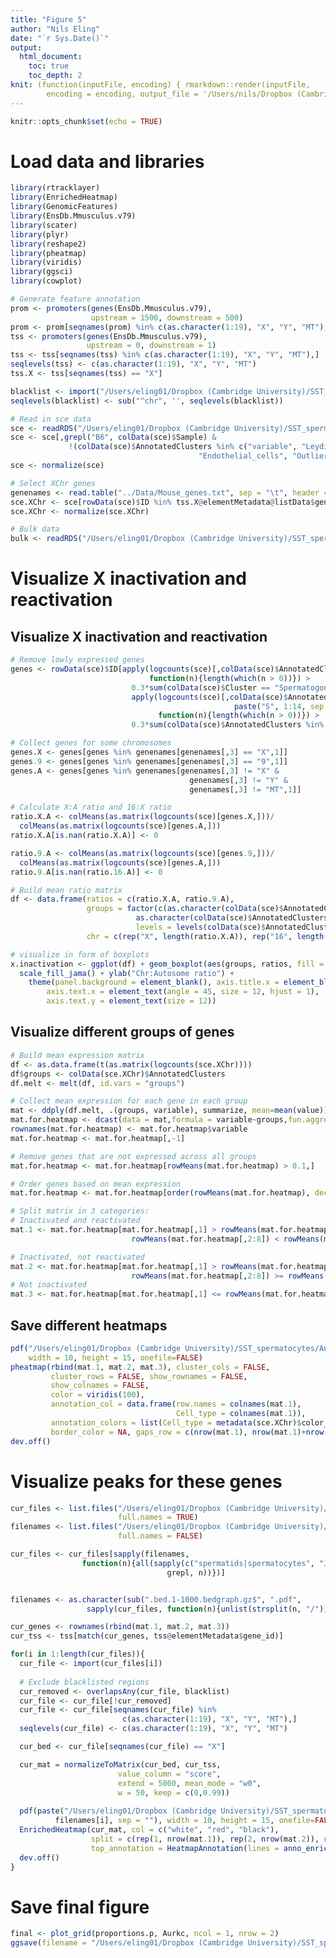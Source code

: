 ```yaml
---
title: "Figure 5"
author: "Nils Eling"
date: "`r Sys.Date()`"
output: 
  html_document:
    toc: true
    toc_depth: 2
knit: (function(inputFile, encoding) { rmarkdown::render(inputFile, 
        encoding = encoding, output_file = '/Users/nils/Dropbox (Cambridge University)/SST_spermatocytes/Analysis/Figures/Fig_5.html') })
---
```


```r
knitr::opts_chunk$set(echo = TRUE)
```

# Load data and libraries

```r
library(rtracklayer)
library(EnrichedHeatmap)
library(GenomicFeatures)
library(EnsDb.Mmusculus.v79)
library(scater)
library(plyr)
library(reshape2)
library(pheatmap)
library(viridis)
library(ggsci)
library(cowplot)

# Generate feature annotation
prom <- promoters(genes(EnsDb.Mmusculus.v79),
                  upstream = 1500, downstream = 500)
prom <- prom[seqnames(prom) %in% c(as.character(1:19), "X", "Y", "MT"),]
tss <- promoters(genes(EnsDb.Mmusculus.v79), 
                 upstream = 0, downstream = 1)
tss <- tss[seqnames(tss) %in% c(as.character(1:19), "X", "Y", "MT"),]
seqlevels(tss) <- c(as.character(1:19), "X", "Y", "MT")
tss.X <- tss[seqnames(tss) == "X"]

blacklist <- import("/Users/eling01/Dropbox (Cambridge University)/SST_spermatocytes/Analysis/Cnr/Blacklist_mm10.bed")
seqlevels(blacklist) <- sub("^chr", '', seqlevels(blacklist))

# Read in sce data
sce <- readRDS("/Users/eling01/Dropbox (Cambridge University)/SST_spermatocytes/Analysis/data/10X_data/SCE_all_clusters.rds")
sce <- sce[,grepl("B6", colData(sce)$Sample) & 
             !(colData(sce)$AnnotatedClusters %in% c("variable", "Leydig", "Sertoli",
                                          "Endothelial_cells", "Outliers"))]
sce <- normalize(sce)

# Select XChr genes
genenames <- read.table("../Data/Mouse_genes.txt", sep = "\t", header = TRUE, stringsAsFactors = FALSE)
sce.XChr <- sce[rowData(sce)$ID %in% tss.X@elementMetadata@listData$gene_id,]
sce.XChr <- normalize(sce.XChr)

# Bulk data
bulk <- readRDS("/Users/eling01/Dropbox (Cambridge University)/SST_spermatocytes/Analysis/data/bulk/norm/1st_wave_bulk_norm_reverse-stranded.rds")
```

# Visualize X inactivation and reactivation

## Visualize X inactivation and reactivation

```r
# Remove lowly expressed genes
genes <- rowData(sce)$ID[apply(logcounts(sce)[,colData(sce)$AnnotatedClusters == "Spermatogonia"], 1, 
                               function(n){length(which(n > 0))}) > 
                           0.3*sum(colData(sce)$Cluster == "Spermatogonia") &
                           apply(logcounts(sce)[,colData(sce)$AnnotatedClusters %in% 
                                                  paste("S", 1:14, sep = "")], 1,
                                 function(n){length(which(n > 0))}) > 
                           0.3*sum(colData(sce)$AnnotatedClusters %in% c("Spermatogonia", paste("S", 1:14, sep = "")))]

# Collect genes for some chromosomes
genes.X <- genes[genes %in% genenames[genenames[,3] == "X",1]]
genes.9 <- genes[genes %in% genenames[genenames[,3] == "9",1]]
genes.A <- genes[genes %in% genenames[genenames[,3] != "X" & 
                                        genenames[,3] != "Y" &
                                        genenames[,3] != "MT",1]]

# Calculate X:A ratio and 16:X ratio
ratio.X.A <- colMeans(as.matrix(logcounts(sce)[genes.X,]))/
  colMeans(as.matrix(logcounts(sce)[genes.A,]))
ratio.X.A[is.nan(ratio.X.A)] <- 0

ratio.9.A <- colMeans(as.matrix(logcounts(sce)[genes.9,]))/
  colMeans(as.matrix(logcounts(sce)[genes.A,]))
ratio.9.A[is.nan(ratio.16.A)] <- 0

# Build mean ratio matrix
df <- data.frame(ratios = c(ratio.X.A, ratio.9.A),
                 groups = factor(c(as.character(colData(sce)$AnnotatedClusters), 
                            as.character(colData(sce)$AnnotatedClusters)), 
                            levels = levels(colData(sce)$AnnotatedClusters)),
                 chr = c(rep("X", length(ratio.X.A)), rep("16", length(ratio.9.A))))

# visualize in form of boxplots
x.inactivation <- ggplot(df) + geom_boxplot(aes(groups, ratios, fill = chr)) + 
  scale_fill_jama() + ylab("Chr:Autosome ratio") + 
    theme(panel.background = element_blank(), axis.title.x = element_blank(),
        axis.text.x = element_text(angle = 45, size = 12, hjust = 1),
        axis.text.y = element_text(size = 12))
```

## Visualize different groups of genes

```r
# Build mean expression matrix
df <- as.data.frame(t(as.matrix(logcounts(sce.XChr))))
df$groups <- colData(sce.XChr)$AnnotatedClusters
df.melt <- melt(df, id.vars = "groups")

# Collect mean expression for each gene in each group
mat <- ddply(df.melt, .(groups, variable), summarize, mean=mean(value))
mat.for.heatmap <- dcast(data = mat,formula = variable~groups,fun.aggregate = sum,value.var = "mean")
rownames(mat.for.heatmap) <- mat.for.heatmap$variable
mat.for.heatmap <- mat.for.heatmap[,-1]

# Remove genes that are not expressed across all groups
mat.for.heatmap <- mat.for.heatmap[rowMeans(mat.for.heatmap) > 0.1,]

# Order genes based on mean expression
mat.for.heatmap <- mat.for.heatmap[order(rowMeans(mat.for.heatmap), decreasing = TRUE),]

# Split matrix in 3 categories:
# Inactivated and reactivated
mat.1 <- mat.for.heatmap[mat.for.heatmap[,1] > rowMeans(mat.for.heatmap[,2:8]) &
                           rowMeans(mat.for.heatmap[,2:8]) < rowMeans(mat.for.heatmap[,9:21]),]

# Inactivated, not reactivated
mat.2 <- mat.for.heatmap[mat.for.heatmap[,1] > rowMeans(mat.for.heatmap[,2:8]) &
                           rowMeans(mat.for.heatmap[,2:8]) >= rowMeans(mat.for.heatmap[,9:21]),]
# Not inactivated
mat.3 <- mat.for.heatmap[mat.for.heatmap[,1] <= rowMeans(mat.for.heatmap[,2:8]),]
```

## Save different heatmaps

```r
pdf("/Users/eling01/Dropbox (Cambridge University)/SST_spermatocytes/Analysis/Figures/Fig_5/GeneExpression.pdf",
    width = 10, height = 15, onefile=FALSE)
pheatmap(rbind(mat.1, mat.2, mat.3), cluster_cols = FALSE, 
         cluster_rows = FALSE, show_rownames = FALSE,
         show_colnames = FALSE,
         color = viridis(100), 
         annotation_col = data.frame(row.names = colnames(mat.1),
                                     Cell_type = colnames(mat.1)),
         annotation_colors = list(Cell_type = metadata(sce.XChr)$color_vector),
         border_color = NA, gaps_row = c(nrow(mat.1), nrow(mat.1)+nrow(mat.2)))
dev.off()
```

# Visualize peaks for these genes

```r
cur_files <- list.files("/Users/eling01/Dropbox (Cambridge University)/SST_spermatocytes/Analysis/CnR/bedgraphs/H3K4me3/", 
                        full.names = TRUE)
filenames <- list.files("/Users/eling01/Dropbox (Cambridge University)/SST_spermatocytes/Analysis/CnR/bedgraphs/H3K4me3/", 
                        full.names = FALSE)

cur_files <- cur_files[sapply(filenames, 
                function(n){all(sapply(c("spermatids|spermatocytes", "JP18|JP20|JP22|JP24|JP26|JP28|JP30"), 
                                   grepl, n))})]


filenames <- as.character(sub(".bed.1-1000.bedgraph.gz$", ".pdf",
                 sapply(cur_files, function(n){unlist(strsplit(n, "/"))[11]})))

cur_genes <- rownames(rbind(mat.1, mat.2, mat.3))
cur_tss <- tss[match(cur_genes, tss@elementMetadata$gene_id)]

for(i in 1:length(cur_files)){
  cur_file <- import(cur_files[i])
  
  # Exclude blacklisted regions
  cur_removed <- overlapsAny(cur_file, blacklist)
  cur_file <- cur_file[!cur_removed]
  cur_file <- cur_file[seqnames(cur_file) %in%
                         c(as.character(1:19), "X", "Y", "MT"),]
  seqlevels(cur_file) <- c(as.character(1:19), "X", "Y", "MT")

  cur_bed <- cur_file[seqnames(cur_file) == "X"]

  cur_mat = normalizeToMatrix(cur_bed, cur_tss, 
                        value_column = "score",
                        extend = 5000, mean_mode = "w0", 
                        w = 50, keep = c(0,0.99))
  
  pdf(paste("/Users/eling01/Dropbox (Cambridge University)/SST_spermatocytes/Analysis/Figures/Fig_5/", 
          filenames[i], sep = ""), width = 10, height = 15, onefile=FALSE)
  EnrichedHeatmap(cur_mat, col = c("white", "red", "black"), 
                  split = c(rep(1, nrow(mat.1)), rep(2, nrow(mat.2)), rep(3, nrow(mat.3))),
                  top_annotation = HeatmapAnnotation(lines = anno_enriched(gp = gpar(col = 2:4))))
  dev.off()
}
```

# Save final figure

```r
final <- plot_grid(proportions.p, Aurkc, ncol = 1, nrow = 2)
ggsave(filename = "/Users/eling01/Dropbox (Cambridge University)/SST_spermatocytes/Analysis/Figures/Fig_5.pdf", final, width = 8, height = 8)
```
